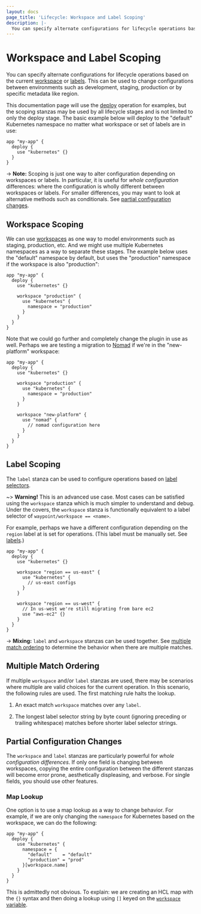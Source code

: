 ```yaml
---
layout: docs
page_title: 'Lifecycle: Workspace and Label Scoping'
description: |-
  You can specify alternate configurations for lifecycle operations based on the current workspace or labels. This can be used to change configurations between environments such as development, staging, production.
---
```


# Workspace and Label Scoping

You can specify alternate configurations for lifecycle operations
based on the current [workspace](/docs/workspaces) or
[labels](/docs/lifecycle/labels). This can be used to change
configurations between environments such as development, staging,
production or by specific metadata like region.

This documentation page will use the [deploy](/docs/lifecycle/deploy)
operation for examples, but the scoping stanzas may be used by
all lifecycle stages and is not limited to only the deploy stage.
The basic example below will deploy to the "default" Kubernetes
namespace no matter what workspace or set of labels are in use:

```hcl
app "my-app" {
  deploy {
    use "kubernetes" {}
  }
}
```

-> **Note:** Scoping is just one way to alter configuration depending
on workspaces or labels. In particular, it is useful for
_whole configuration_ differences: where the configuration is wholly different
between workspaces or labels. For smaller differences, you may want to look
at alternative methods such as conditionals. See
[partial configuration changes](#partial-configuration-changes).

## Workspace Scoping

We can use [workspaces](/docs/workspaces) as one way to model environments
such as staging, production, etc. And we might use multiple Kubernetes
namespaces as a way to separate these stages. The example below uses
the "default" namespace by default, but uses the "production" namespace
if the workspace is also "production":

```hcl
app "my-app" {
  deploy {
    use "kubernetes" {}

    workspace "production" {
      use "kubernetes" {
        namespace = "production"
      }
    }
  }
}
```

Note that we could go further and completely change the plugin in use as well.
Perhaps we are testing a migration to [Nomad](https://www.nomadproject.io/)
if we're in the "new-platform" workspace:

```hcl
app "my-app" {
  deploy {
    use "kubernetes" {}

    workspace "production" {
      use "kubernetes" {
        namespace = "production"
      }
    }

    workspace "new-platform" {
      use "nomad" {
        // nomad configuration here
      }
    }
  }
}
```

## Label Scoping

The `label` stanza can be used to configure operations based on
[label selectors](/docs/lifecycle/labels#label-selector-syntax).

~> **Warning!** This is an advanced use case. Most cases can be satisfied
using the `workspace` stanza which is much simpler to understand and debug.
Under the covers, the `workspace` stanza is functionally equivalent to a
label selector of `waypoint/workspace == <name>`.

For example, perhaps we have a different configuration
depending on the `region` label at is set for operations. (This label
must be manually set. See [labels](/docs/lifecycle/labels).)

```hcl
app "my-app" {
  deploy {
    use "kubernetes" {}

    workspace "region == us-east" {
      use "kubernetes" {
        // us-east configs
      }
    }

    workspace "region == us-west" {
      // In us-west we're still migrating from bare ec2
      use "aws-ec2" {}
    }
  }
}
```

-> **Mixing:** `label` and `workspace` stanzas can be used together.
See [multiple match ordering](#multiple-match-ordering) to determine
the behavior when there are multiple matches.

## Multiple Match Ordering

If multiple `workspace` and/or `label` stanzas are used, there may be
scenarios where multiple are valid choices for the current operation.
In this scenario, the following rules are used. The first matching rule
halts the lookup.

1. An exact match `workspace` matches over any `label`.

2. The longest label selector string by byte count (ignoring preceding or trailing
whitespace) matches before shorter label selector strings.

## Partial Configuration Changes

The `workspace` and `label` stanzas are particularly powerful for
_whole configuration differences_. If only one field is changing between
workspaces, copying the entire configuration between the different stanzas
will become error prone, aesthetically displeasing, and verbose. For
single fields, you should use other features.

### Map Lookup

One option is to use a map lookup as a way to change behavior. For example,
if we are only changing the `namespace` for Kubernetes based on the workspace,
we can do the following:

```hcl
app "my-app" {
  deploy {
    use "kubernetes" {
      namespace = {
        "default"    = "default"
        "production" = "prod"
      }[workspace.name]
    }
  }
}
```

This is admittedly not obvious. To explain: we are creating an HCL map
with the `{}` syntax and then doing a lookup using `[]` keyed on
the [`workspace` variable](/docs/waypoint-hcl/variables/workspace).
